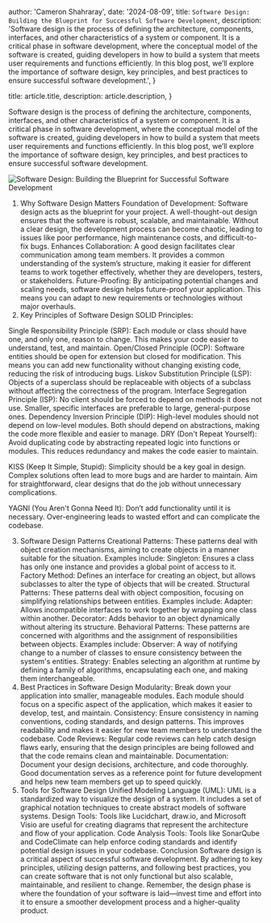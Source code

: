 
  author: 'Cameron Shahraray',
  date: '2024-08-09',
  title: `Software Design: Building the Blueprint for Successful Software Development`,
  description:
    'Software design is the process of defining the architecture, components, interfaces, and other characteristics of a system or component. It is a critical phase in software development, where the conceptual model of the software is created, guiding developers in how to build a system that meets user requirements and functions efficiently. In this blog post, we’ll explore the importance of software design, key principles, and best practices to ensure successful software development.',
}

  title: article.title,
  description: article.description,
}


Software design is the process of defining the architecture, components, interfaces, and other characteristics of a system or component. It is a critical phase in software development, where the conceptual model of the software is created, guiding developers in how to build a system that meets user requirements and functions efficiently. In this blog post, we’ll explore the importance of software design, key principles, and best practices to ensure successful software development.

<Image
  src={SoftwareDesignBuildingTheBlueprintForSuccessfulDoftwareDevelopment}
  alt="Software Design: Building the Blueprint for Successful Software Development"
/>

1. Why Software Design Matters
   Foundation of Development: Software design acts as the blueprint for your project. A well-thought-out design ensures that the software is robust, scalable, and maintainable. Without a clear design, the development process can become chaotic, leading to issues like poor performance, high maintenance costs, and difficult-to-fix bugs.
   Enhances Collaboration: A good design facilitates clear communication among team members. It provides a common understanding of the system’s structure, making it easier for different teams to work together effectively, whether they are developers, testers, or stakeholders.
   Future-Proofing: By anticipating potential changes and scaling needs, software design helps future-proof your application. This means you can adapt to new requirements or technologies without major overhauls.
2. Key Principles of Software Design
   SOLID Principles:

Single Responsibility Principle (SRP): Each module or class should have one, and only one, reason to change. This makes your code easier to understand, test, and maintain.
Open/Closed Principle (OCP): Software entities should be open for extension but closed for modification. This means you can add new functionality without changing existing code, reducing the risk of introducing bugs.
Liskov Substitution Principle (LSP): Objects of a superclass should be replaceable with objects of a subclass without affecting the correctness of the program.
Interface Segregation Principle (ISP): No client should be forced to depend on methods it does not use. Smaller, specific interfaces are preferable to large, general-purpose ones.
Dependency Inversion Principle (DIP): High-level modules should not depend on low-level modules. Both should depend on abstractions, making the code more flexible and easier to manage.
DRY (Don't Repeat Yourself): Avoid duplicating code by abstracting repeated logic into functions or modules. This reduces redundancy and makes the code easier to maintain.

KISS (Keep It Simple, Stupid): Simplicity should be a key goal in design. Complex solutions often lead to more bugs and are harder to maintain. Aim for straightforward, clear designs that do the job without unnecessary complications.

YAGNI (You Aren't Gonna Need It): Don’t add functionality until it is necessary. Over-engineering leads to wasted effort and can complicate the codebase.

3. Software Design Patterns
   Creational Patterns: These patterns deal with object creation mechanisms, aiming to create objects in a manner suitable for the situation. Examples include:
   Singleton: Ensures a class has only one instance and provides a global point of access to it.
   Factory Method: Defines an interface for creating an object, but allows subclasses to alter the type of objects that will be created.
   Structural Patterns: These patterns deal with object composition, focusing on simplifying relationships between entities. Examples include:
   Adapter: Allows incompatible interfaces to work together by wrapping one class within another.
   Decorator: Adds behavior to an object dynamically without altering its structure.
   Behavioral Patterns: These patterns are concerned with algorithms and the assignment of responsibilities between objects. Examples include:
   Observer: A way of notifying change to a number of classes to ensure consistency between the system's entities.
   Strategy: Enables selecting an algorithm at runtime by defining a family of algorithms, encapsulating each one, and making them interchangeable.
4. Best Practices in Software Design
   Modularity: Break down your application into smaller, manageable modules. Each module should focus on a specific aspect of the application, which makes it easier to develop, test, and maintain.
   Consistency: Ensure consistency in naming conventions, coding standards, and design patterns. This improves readability and makes it easier for new team members to understand the codebase.
   Code Reviews: Regular code reviews can help catch design flaws early, ensuring that the design principles are being followed and that the code remains clean and maintainable.
   Documentation: Document your design decisions, architecture, and code thoroughly. Good documentation serves as a reference point for future development and helps new team members get up to speed quickly.
5. Tools for Software Design
   Unified Modeling Language (UML): UML is a standardized way to visualize the design of a system. It includes a set of graphical notation techniques to create abstract models of software systems.
   Design Tools: Tools like Lucidchart, draw.io, and Microsoft Visio are useful for creating diagrams that represent the architecture and flow of your application.
   Code Analysis Tools: Tools like SonarQube and CodeClimate can help enforce coding standards and identify potential design issues in your codebase.
   Conclusion
   Software design is a critical aspect of successful software development. By adhering to key principles, utilizing design patterns, and following best practices, you can create software that is not only functional but also scalable, maintainable, and resilient to change. Remember, the design phase is where the foundation of your software is laid—invest time and effort into it to ensure a smoother development process and a higher-quality product.
